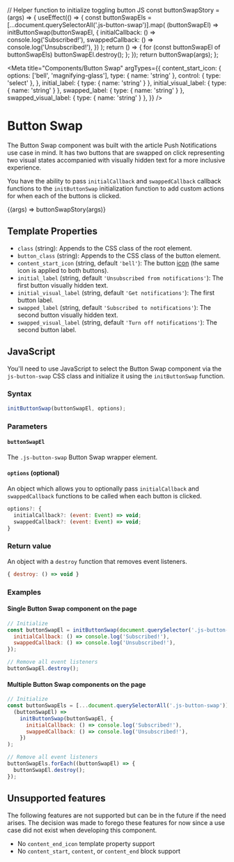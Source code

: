 // Helper function to initialize toggling button JS
const buttonSwapStory = (args) => {
  useEffect(() => {
    const buttonSwapEls = [...document.querySelectorAll('.js-button-swap')].map(
      (buttonSwapEl) =>
        initButtonSwap(buttonSwapEl, {
          initialCallback: () => console.log('Subscribed!'),
          swappedCallback: () => console.log('Unsubscribed!'),
        })
    );
    return () => {
      for (const buttonSwapEl of buttonSwapEls) buttonSwapEl.destroy();
    };
  });
  return buttonSwap(args);
};

<Meta
  title="Components/Button Swap"
  argTypes={{
    content_start_icon: {
      options: ['bell', 'magnifying-glass'],
      type: { name: 'string' },
      control: { type: 'select' },
    },
    initial_label: { type: { name: 'string' } },
    initial_visual_label: { type: { name: 'string' } },
    swapped_label: { type: { name: 'string' } },
    swapped_visual_label: { type: { name: 'string' } },
  }}
/>

# Button Swap

The Button Swap component was built with the article Push Notifications use case in mind. It has two buttons that are swapped on click representing two visual states accompanied with visually hidden text for a more inclusive experience.

You have the ability to pass `initialCallback` and `swappedCallback` callback functions to the `initButtonSwap` initialization function to add custom actions for when each of the buttons is clicked.

<Canvas>
  <Story
    name="Default"
    inline={false}
    args={{
      initial_label: 'Notifications have been turned off.',
      initial_visual_label: 'Give me all the notifications!',
      swapped_label: 'Notifications have been turned on.',
      swapped_visual_label: 'Just kidding, stop notifications, please.',
    }}
    parameters={{
      docs: {
        source: {
          code: makeTwigInclude(
            '@cloudfour/components/button-swap/button-swap.twig',
            {
              initial_label: 'Notifications have been turned off.',
              initial_visual_label: 'Give me all the notifications!',
              swapped_label: 'Notifications have been turned on.',
              swapped_visual_label: 'Just kidding, stop notifications, please.',
            }
          ),
        },
      },
    }}
  >
    {(args) => buttonSwapStory(args)}
  </Story>
</Canvas>

## Template Properties

- `class` (string): Appends to the CSS class of the root element.
- `button_class` (string): Appends to the CSS class of the button element.
- `content_start_icon` (string, default `'bell'`): The button [icon](/docs/design-icons--page) (the same icon is applied to both buttons).
- `initial_label` (string, default `'Unsubscribed from notifications'`): The first button visually hidden text.
- `initial_visual_label` (string, default `'Get notifications'`): The first button label.
- `swapped_label` (string, default `'Subscribed to notifications'`): The second button visually hidden text.
- `swapped_visual_label` (string, default `'Turn off notifications'`): The second button label.

## JavaScript

You'll need to use JavaScript to select the Button Swap component via the `js-button-swap` CSS class and initialize it using the `initButtonSwap` function.

### Syntax

```js
initButtonSwap(buttonSwapEl, options);
```

### Parameters

#### `buttonSwapEl`

The `.js-button-swap` Button Swap wrapper element.

#### `options` (optional)

An object which allows you to optionally pass `initialCallback` and `swappedCallback` functions to be called when each button is clicked.

```js
options?: {
  initialCallback?: (event: Event) => void;
  swappedCallback?: (event: Event) => void;
}
```

### Return value

An object with a `destroy` function that removes event listeners.

```js
{ destroy: () => void }
```

### Examples

#### Single Button Swap component on the page

```js
// Initialize
const buttonSwapEl = initButtonSwap(document.querySelector('.js-button-swap'), {
  initialCallback: () => console.log('Subscribed!'),
  swappedCallback: () => console.log('Unsubscribed!'),
});

// Remove all event listeners
buttonSwapEl.destroy();
```

#### Multiple Button Swap components on the page

```js
// Initialize
const buttonSwapEls = [...document.querySelectorAll('.js-button-swap')].map(
  (buttonSwapEl) =>
    initButtonSwap(buttonSwapEl, {
      initialCallback: () => console.log('Subscribed!'),
      swappedCallback: () => console.log('Unsubscribed!'),
    })
);

// Remove all event listeners
buttonSwapEls.forEach((buttonSwapEl) => {
  buttonSwapEl.destroy();
});
```

## Unsupported features

The following features are not supported but can be in the future if the need arises. The decision was made to forego these features for now since a use case did not exist when developing this component.

- No `content_end_icon` template property support
- No `content_start`, `content`, or `content_end` block support
